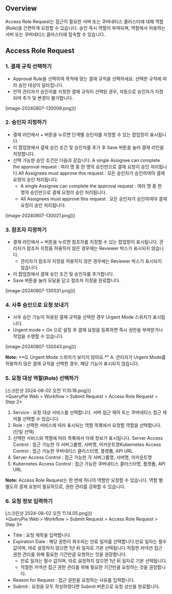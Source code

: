 ## Overview
Access Role Request는 접근이 필요한 서버 또는 쿠버네티스 클러스터에 대해 역할(Role)을 간편하게 요청할 수 있습니다. 승인 즉시 역할이 부여되며, 역할에서 허용하는 서버 또는 쿠버네티스 클러스터에 접속할 수 있습니다.

## Access Role Request
### 1. 결재 규칙 선택하기
* Approval Rule을 선택하여 목적에 맞는 결재 규칙을 선택하세요. 선택한 규칙에 따라 승인 대상이 달라집니다.
* 만약 관리자가 승인자를 지정한 결재 규칙이 선택된 경우, 자동으로 승인자가 지정되며 추가 및 변경이 불가합니다.

<p align="center">
<div>[image-20240807-130008.png]()</div>
</p>

### 2. 승인자 지정하기
* 결재 라인에서 + 버튼을 누르면 단계별 승인자를 지정할 수 있는 팝업창이 표시됩니다.
* 이 팝업창에서 결재 승인 조건 및 승인자를 추가 후 Save 버튼을 눌러 결재 라인을 저장합니다.
* 선택 가능한 승인 조건은 다음과 같습니다. A single Assignee can complete the approval request : 여러 명 중 한 명의 승인만으로 결재 요청이 승인 처리됩니다.All Assignees must approve this request : 모든 승인자가 승인하여야 결재 요청이 승인 처리됩니다.
  * A single Assignee can complete the approval request : 여러 명 중 한 명의 승인만으로 결재 요청이 승인 처리됩니다.
  * All Assignees must approve this request : 모든 승인자가 승인하여야 결재 요청이 승인 처리됩니다.

<p align="center">
<div>[image-20240807-130021.png]()</div>
</p>

### 3. 참조자 지정하기
* 결재 라인에서 + 버튼을 누르면 참조자를 지정할 수 있는 팝업창이 표시됩니다. 관리자가 참조자 지정을 허용하지 않은 경우에는 Reviewer 박스가 표시되지 않습니다.
  * 관리자가 참조자 지정을 허용하지 않은 경우에는 Reviewer 박스가 표시되지 않습니다.
* 이 팝업창에서 결재 승인 조건 및 승인자를 추가합니다.
* Save 버튼을 눌러 모달을 닫고 참조자 지정을 완료합니다.

<p align="center">
<div>[image-20240807-130031.png]()</div>
</p>

### 4. 사후 승인으로 요청 보내기
* 사후 승인 기능이 허용된 결재 규칙을 선택한 경우 Urgent Mode 스위치가 표시됩니다.
* Urgent mode = On 으로 설정 후 결재 요청을 등록하면 즉시 권한을 부여받거나 작업을 수행할 수 있습니다.

<p align="center">
<div>[image-20240807-130043.png]()</div>
</p>

<div class="alert alert-info">
  <i class="fas fa-info-circle"></i> <strong>Note:</strong> **Q. Urgent Mode 스위치가 보이지 않아요.** 
A. 관리자가 Urgent Mode를 허용하지 않은 결재 규칙을 선택한 경우, 해당 기능이 표시되지 않습니다. 

</div>

### 5. 요청 대상 역할(Role) 선택하기
<p align="center">
<div>[스크린샷 2024-08-02 오전 11.10.18.png]()</div>
*QueryPie Web &gt; Workflow &gt; Submit Request &gt; Access Role Request &gt; Step 2*
</p>

1. Service : 요청 대상 서비스를 선택합니다. 서버 접근 제어 또는 쿠버네티스 접근 제어를 선택할 수 있습니다.
2. Role : 선택한 서비스에 따라 표시되는 역할 목록에서 요청할 역할을 선택합니다. (단일 선택)
3. 선택한 서비스와 역할에 따라 목록에서 아래 정보가 표시됩니다. Server Access Control : 접근 가능한 각 서버그룹명, 서버명, 어카운트명Kubernetes Access Control : 접근 가능한 쿠버네티스 클러스터명, 플랫폼, API URL
  1. Server Access Control : 접근 가능한 각 서버그룹명, 서버명, 어카운트명
  2. Kubernetes Access Control : 접근 가능한 쿠버네티스 클러스터명, 플랫폼, API URL

<div class="alert alert-info">
  <i class="fas fa-info-circle"></i> <strong>Note:</strong> Access Role Request는 한 번에 하나의 역할만 요청할 수 있습니다. 역할 별 별도의 결재 요청이 필요하므로, 권한 관리를 강화할 수 있습니다. 

</div>

### 6. 요청 정보 입력하기
<p align="center">
<div>[스크린샷 2024-08-02 오전 11.14.05.png]()</div>
*QueryPie Web &gt; Workflow &gt; Submit Request &gt; Access Role Request &gt; Step 3*
</p>

* Title : 요청 제목을 입력합니다.
* Expiration Date : 해당 권한이 회수되는 만료 일자를 선택합니다.만료 일자는 필수 값이며, 따로 설정하지 않으면 1년 뒤 일자로 기본 선택됩니다.적절한 커넥션 접근 권한 관리를 위해 필요한 기간만큼 요청하는 것을 권장합니다.
  * 만료 일자는 필수 값이며, 따로 설정하지 않으면 1년 뒤 일자로 기본 선택됩니다.
  * 적절한 커넥션 접근 권한 관리를 위해 필요한 기간만큼 요청하는 것을 권장합니다.
* Reason for Request : 접근 권한을 요청하는 사유를 입력합니다.
* Submit : 요청을 모두 작성하였다면 Submit 버튼으로 요청 상신을 완료합니다.
